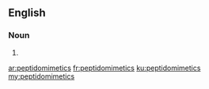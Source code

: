 ==English==

===Noun===
{{head|en}}

# {{plural of|peptidomimetic}}

[[ar:peptidomimetics]]
[[fr:peptidomimetics]]
[[ku:peptidomimetics]]
[[my:peptidomimetics]]